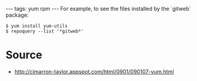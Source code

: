 ---
tags: yum rpm
---
For example, to see the files installed by the `gitweb` package:

<pre lang="shell">$ yum install yum-utils
$ repoquery --list '*gitweb*'</pre>

= Source =

* http://cimarron-taylor.appspot.com/html/0901/090107-yum.html
